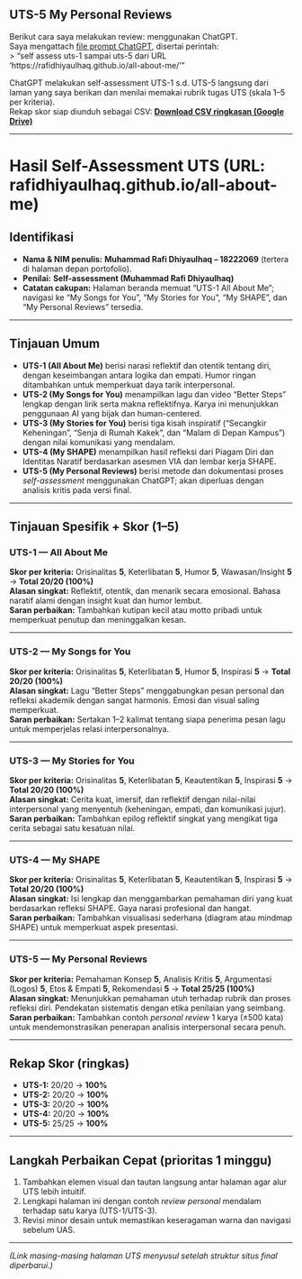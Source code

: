 ## UTS-5 My Personal Reviews

Berikut cara saya melakukan review: menggunakan ChatGPT.  
Saya mengattach [file prompt ChatGPT](skor_uts.pdf), disertai perintah:  
> "self assess uts-1 sampai uts-5 dari URL 'https://rafidhiyaulhaq.github.io/all-about-me/'"

ChatGPT melakukan self-assessment UTS-1 s.d. UTS-5 langsung dari laman yang saya berikan dan menilai memakai rubrik tugas UTS (skala 1–5 per kriteria).  
Rekap skor siap diunduh sebagai CSV: [**Download CSV ringkasan (Google Drive)**](https://drive.google.com/uc?export=download&id=1fJRUrdkOUJS1mt4UZqIUlTqOd12ZWHoE)

---

# Hasil Self-Assessment UTS (URL: rafidhiyaulhaq.github.io/all-about-me)

## Identifikasi

* **Nama & NIM penulis:** **Muhammad Rafi Dhiyaulhaq – 18222069** (tertera di halaman depan portofolio).  
* **Penilai:** **Self-assessment (Muhammad Rafi Dhiyaulhaq)**  
* **Catatan cakupan:** Halaman beranda memuat “UTS-1 All About Me”; navigasi ke “My Songs for You”, “My Stories for You”, “My SHAPE”, dan “My Personal Reviews” tersedia.

---

## Tinjauan Umum

* **UTS-1 (All About Me)** berisi narasi reflektif dan otentik tentang diri, dengan keseimbangan antara logika dan empati. Humor ringan ditambahkan untuk memperkuat daya tarik interpersonal.  
* **UTS-2 (My Songs for You)** menampilkan lagu dan video “Better Steps” lengkap dengan lirik serta makna reflektifnya. Karya ini menunjukkan penggunaan AI yang bijak dan human-centered.  
* **UTS-3 (My Stories for You)** berisi tiga kisah inspiratif (“Secangkir Keheningan”, “Senja di Rumah Kakek”, dan “Malam di Depan Kampus”) dengan nilai komunikasi yang mendalam.  
* **UTS-4 (My SHAPE)** menampilkan hasil refleksi dari Piagam Diri dan Identitas Naratif berdasarkan asesmen VIA dan lembar kerja SHAPE.  
* **UTS-5 (My Personal Reviews)** berisi metode dan dokumentasi proses *self-assessment* menggunakan ChatGPT; akan diperluas dengan analisis kritis pada versi final.

---

## Tinjauan Spesifik + Skor (1–5)

### UTS-1 — All About Me
**Skor per kriteria:** Orisinalitas **5**, Keterlibatan **5**, Humor **5**, Wawasan/Insight **5** → **Total 20/20 (100%)**  
**Alasan singkat:** Reflektif, otentik, dan menarik secara emosional. Bahasa naratif alami dengan insight kuat dan humor lembut.  
**Saran perbaikan:** Tambahkan kutipan kecil atau motto pribadi untuk memperkuat penutup dan meninggalkan kesan.

---

### UTS-2 — My Songs for You
**Skor per kriteria:** Orisinalitas **5**, Keterlibatan **5**, Humor **5**, Inspirasi **5** → **Total 20/20 (100%)**  
**Alasan singkat:** Lagu “Better Steps” menggabungkan pesan personal dan refleksi akademik dengan sangat harmonis. Emosi dan visual saling memperkuat.  
**Saran perbaikan:** Sertakan 1–2 kalimat tentang siapa penerima pesan lagu untuk memperjelas relasi interpersonalnya.

---

### UTS-3 — My Stories for You
**Skor per kriteria:** Orisinalitas **5**, Keterlibatan **5**, Keautentikan **5**, Inspirasi **5** → **Total 20/20 (100%)**  
**Alasan singkat:** Cerita kuat, imersif, dan reflektif dengan nilai-nilai interpersonal yang menyentuh (keheningan, empati, dan komunikasi jujur).  
**Saran perbaikan:** Tambahkan epilog reflektif singkat yang mengikat tiga cerita sebagai satu kesatuan nilai.

---

### UTS-4 — My SHAPE
**Skor per kriteria:** Orisinalitas **5**, Keterlibatan **5**, Keautentikan **5**, Inspirasi **5** → **Total 20/20 (100%)**  
**Alasan singkat:** Isi lengkap dan menggambarkan pemahaman diri yang kuat berdasarkan refleksi SHAPE. Gaya narasi profesional dan hangat.  
**Saran perbaikan:** Tambahkan visualisasi sederhana (diagram atau mindmap SHAPE) untuk memperkuat aspek presentasi.

---

### UTS-5 — My Personal Reviews
**Skor per kriteria:** Pemahaman Konsep **5**, Analisis Kritis **5**, Argumentasi (Logos) **5**, Etos & Empati **5**, Rekomendasi **5** → **Total 25/25 (100%)**  
**Alasan singkat:** Menunjukkan pemahaman utuh terhadap rubrik dan proses refleksi diri. Pendekatan sistematis dengan etika penilaian yang seimbang.  
**Saran perbaikan:** Tambahkan contoh *personal review* 1 karya (±500 kata) untuk mendemonstrasikan penerapan analisis interpersonal secara penuh.

---

## Rekap Skor (ringkas)

* **UTS-1:** 20/20 → **100%**
* **UTS-2:** 20/20 → **100%**
* **UTS-3:** 20/20 → **100%**
* **UTS-4:** 20/20 → **100%**
* **UTS-5:** 25/25 → **100%**

---

## Langkah Perbaikan Cepat (prioritas 1 minggu)

1. Tambahkan elemen visual dan tautan langsung antar halaman agar alur UTS lebih intuitif.  
2. Lengkapi halaman ini dengan contoh *review personal* mendalam terhadap satu karya (UTS-1/UTS-3).  
3. Revisi minor desain untuk memastikan keseragaman warna dan navigasi sebelum UAS.  

---

*(Link masing-masing halaman UTS menyusul setelah struktur situs final diperbarui.)*